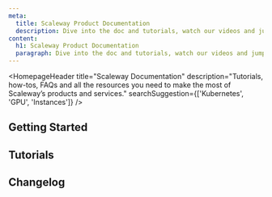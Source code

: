 ```yaml
---
meta:
  title: Scaleway Product Documentation
  description: Dive into the doc and tutorials, watch our videos and jump into code.
content:
  h1: Scaleway Product Documentation
  paragraph: Dive into the doc and tutorials, watch our videos and jump into code.
---
```


<HomepageHeader
    title="Scaleway Documentation"
    description="Tutorials, how-tos, FAQs and all the resources you need to make the most of Scaleway’s products and services."
    searchSuggestion={['Kubernetes', 'GPU', 'Instances']}
/>

## Getting Started

<Grid>
    <SummaryCard
        title="Quickstart"
        icon="rocket"
        description="Create a Scaleway account on console and launch lorem ipsum dolor sit amet consectetur."
        label="Read more"
        url="quickstart"
    />
    <SummaryCard
        title="Concepts"
        icon="info"
        description="Create a Scaleway account on console and launch lorem ipsum dolor sit amet consectetur."
        label="Read more"
        url="info"
    />
    <SummaryCard
        title="quickstart"
        icon="rocket"
        description="Create a Scaleway account on console and launch lorem ipsum dolor sit amet consectetur."
        label="Read more"
        url="quickstart"
    />
    <SummaryCard
        title="quickstart"
        icon="rocket"
        description="Create a Scaleway account on console and launch lorem ipsum dolor sit amet consectetur."
        label="Read more"
        url="quickstart"
    />
</Grid>


<ClickableBanner
    productLogo="console"
    title="Instance API"
    description="Learn all the rules and protocols to build and interact with Scaleway applications through the code or the command line."
    url="https://www.scaleway.com/en/developers/api/instance/"
    label="Link"
/>


## Tutorials

<Grid>
    <DefaultCard
        title="Running web analytics with Plausible on Ubuntu Linux"
        url="/tutorials/plausible-analytics-ubuntu/"
        label="Link"
    />
    <DefaultCard
        title="Configuring Sentry error tracking"
        url="/tutorials/sentry-error-tracking/"
        label="Link"
    />
    <DefaultCard
        title="Project management for technical teams with Focalboard on Ubuntu Instances"
        url="/tutorials/focalboard-project-management/"
        label="Link"
    />
    <DefaultCard
        title="Deploying WordPress on Ubuntu Jammy Jellyfish (22.04 LTS) using LEMP"
        url="/tutorials/wordpress-lemp-stack-ubuntu-jammy-jellyfish-22-04/"
        label="Link"
    />
</Grid>


## Changelog

<ChangelogList
    numberOfChanges={3}
/>

